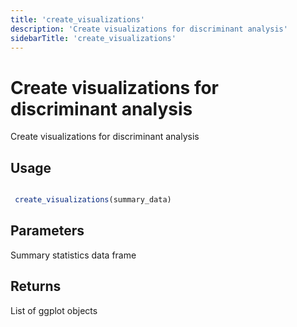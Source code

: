```yaml
---
title: 'create_visualizations'
description: 'Create visualizations for discriminant analysis'
sidebarTitle: 'create_visualizations'
---
```


# Create visualizations for discriminant analysis


 Create visualizations for discriminant analysis


## Usage

```r

 create_visualizations(summary_data)

```

## Parameters

<ParamField body="summary_data" type="any">
  Summary statistics data frame
</ParamField>

## Returns


 List of ggplot objects
